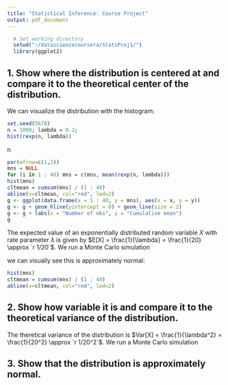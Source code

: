 ```yaml
---
title: "Statistical Inference: Course Project"
output: pdf_document
---
```


```r
  # Set working directory
  setwd("~/datasciencecoursera/StatsProj1/")
  library(ggplot2)
```
## 1. Show where the distribution is centered at and compare it to the theoretical center of the distribution.

We can visualize the distribution with the histogram:
```r
set.seed(5678)
n = 1000; lambda = 0.2;
hist(rexp(n, lambda))
```

n 
```r
par(mfrow=c(1,2))
mns = NULL
for (i in 1 : 40) mns = c(mns, mean(rexp(n, lambda)))
hist(mns)
cltmean = cumsum(mns) / (1 : 40)
abline(v=cltmean, col="red", lwd=2)
g <- ggplot(data.frame(x = 1 : 40, y = mns), aes(x = x, y = y))
g <- g + geom_hline(yintercept = 0) + geom_line(size = 2)
g <- g + labs(x = "Number of obs", y = "Cumulative mean")
g
```
The expected value of an exponentially distributed random variable $X$ with rate parameter $\lambda$ is given by $E[X] = \frac{1}{\lambda} = \frac{1}{20} \approx `r 1/20`$. We run a Monte Carlo simulation

we can visually see this is approximately normal:
```r
hist(mns)
cltmean = cumsum(mns) / (1 : 40)
abline(v=cltmean, col="red", lwd=2)
```
## 2. Show how variable it is and compare it to the theoretical variance of the distribution.

The theretical variance of the distribution is $Var[X] = \frac{1}{\lambda^2} = \frac{1}{20^2} \approx `r 1/20^2`$. We run a Monte Carlo simulation

## 3. Show that the distribution is approximately normal.

